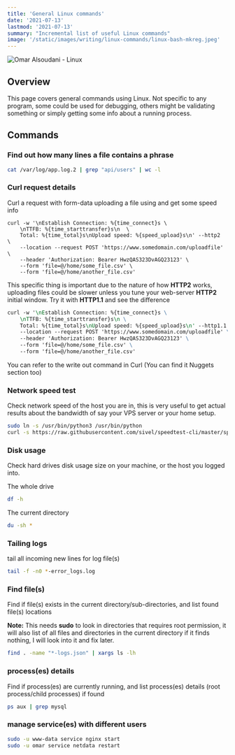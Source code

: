 ```yaml
---
title: 'General Linux commands'
date: '2021-07-13'
lastmod: '2021-07-13'
summary: "Incremental list of useful Linux commands"
image: '/static/images/writing/linux-commands/linux-bash-mkreg.jpeg'
---
```


![Omar Alsoudani - Linux](/static/images/writing/linux-commands/linux-bash-mkreg.jpeg)

## Overview

This page covers general commands using Linux. Not specific to any program, some could be used for debugging, others might be validating something or simply getting some info about a running process. 

## Commands

### Find out how many lines a file contains a phrase

```bash
cat /var/log/app.log.2 | grep "api/users" | wc -l
```

### Curl request details

Curl a request with form-data uploading a file using and get some speed info

```bash:HTTP2
curl -w '\nEstablish Connection: %{time_connect}s \ 
	\nTTFB: %{time_starttransfer}s\n  \
	Total: %{time_total}s\nUpload speed: %{speed_upload}s\n' --http2  \
	--location --request POST 'https://www.somedomain.com/uploadfile' \
	--header 'Authorization: Bearer HwzQAS323DvAGQ23123' \
	--form 'file=@/home/some_file.csv' \
	--form 'file=@/home/another_file.csv'
```

This specific thing is important due to the nature of how **HTTP2** works, uploading files could be slower unless you tune your web-server **HTTP2** initial window. Try it with **HTTP1.1** and see the difference

```bash:HTTP1.1
curl -w '\nEstablish Connection: %{time_connect}s \
	\nTTFB: %{time_starttransfer}s\n \
	Total: %{time_total}s\nUpload speed: %{speed_upload}s\n' --http1.1 \
	--location --request POST 'https://www.somedomain.com/uploadfile' \
	--header 'Authorization: Bearer HwzQAS323DvAGQ23123' \ 
	--form 'file=@/home/some_file.csv' \
	--form 'file=@/home/another_file.csv'
```

You can refer to the write out command in Curl (You can find it Nuggets section too)

<Card
    title="Curl write out"
    desc="Get detailed information about a request sent through Curl using the write out option -w, which has a large range of variables that you can include in the output"
    url="https://everything.curl.dev/usingcurl/verbose/writeout/"
    icon="Curl"
/>

### Network speed test

Check network speed of the host you are in, this is very useful to get actual results about the bandwidth of say your VPS server or your home setup.


```bash
sudo ln -s /usr/bin/python3 /usr/bin/python
curl -s https://raw.githubusercontent.com/sivel/speedtest-cli/master/speedtest.py | python -
```


### Disk usage

Check hard drives disk usage size on your machine, or the host you logged into.

The whole drive

```bash
df -h
```

The current directory

```bash
du -sh *
```

### Tailing logs

tail all incoming new lines for log file(s)

```bash
tail -f -n0 *-error_logs.log
```

### Find file(s)

Find if file(s) exists in the current directory/sub-directories, and list found file(s) locations

**Note:** This needs **sudo** to look in directories that requires root permission, it will also list of all files and directories in the current directory if it finds nothing, I will look into it and fix later.

```bash
find . -name "*-logs.json" | xargs ls -lh
```

### process(es) details

Find if process(es) are currently running, and list process(es) details (root process/child processes) if found


```bash
ps aux | grep mysql
```

### manage service(es) with different users

```bash
sudo -u www-data service nginx start
sudo -u omar service netdata restart
```
